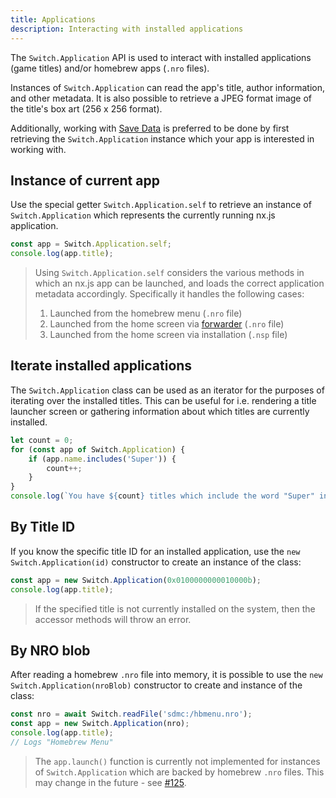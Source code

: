 ```yaml
---
title: Applications
description: Interacting with installed applications
---
```


The `Switch.Application` API is used to interact with installed applications (game titles) and/or homebrew apps (`.nro` files).

Instances of `Switch.Application` can read the app's title, author information, and other metadata. It is also possible to retrieve a JPEG format image of the title's box art (256 x 256 format). 

Additionally, working with [Save Data](./save-data) is preferred to be done by first retrieving the `Switch.Application` instance which your app is interested in working with.

## Instance of current app

Use the special getter `Switch.Application.self` to retrieve an instance of `Switch.Application` which represents
the currently running nx.js application.

```typescript
const app = Switch.Application.self;
console.log(app.title);
```

> Using `Switch.Application.self` considers the various methods in which an nx.js app can be launched, and loads the correct
> application metadata accordingly. Specifically it handles the following cases:
> 1. Launched from the homebrew menu (`.nro` file)
> 1. Launched from the home screen via [forwarder](https://nsp-forwarder.n8.io) (`.nro` file)
> 1. Launched from the home screen via installation (`.nsp` file)

## Iterate installed applications

The `Switch.Application` class can be used as an iterator for the purposes of iterating over the installed titles.
This can be useful for i.e. rendering a title launcher screen or gathering information about which titles are currently
installed.

```typescript
let count = 0;
for (const app of Switch.Application) {
    if (app.name.includes('Super')) {
        count++;
    }
}
console.log(`You have ${count} titles which include the word "Super" in the name`);
```

## By Title ID

If you know the specific title ID for an installed application, use the `new Switch.Application(id)` constructor to create an
instance of the class:

```typescript
const app = new Switch.Application(0x0100000000010000b);
console.log(app.title);
```

> If the specified title is not currently installed on the system, then the accessor methods will throw an error.

## By NRO blob

After reading a homebrew `.nro` file into memory, it is possible to use the `new Switch.Application(nroBlob)` constructor to create
and instance of the class:

```typescript
const nro = await Switch.readFile('sdmc:/hbmenu.nro');
const app = new Switch.Application(nro);
console.log(app.title);
// Logs "Homebrew Menu"
```

> The `app.launch()` function is currently not implemented for instances of `Switch.Application` which are backed by homebrew `.nro`
> files. This may change in the future - see [#125](https://github.com/TooTallNate/nx.js/issues/125).

